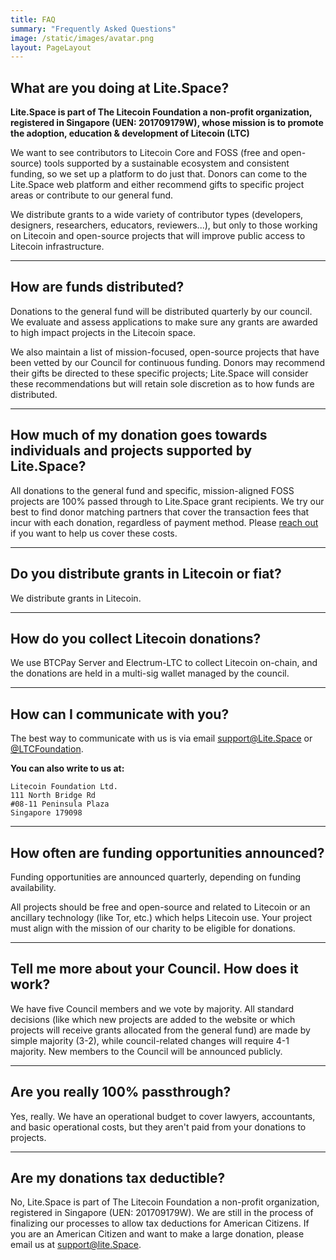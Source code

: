 ```yaml
---
title: FAQ
summary: "Frequently Asked Questions"
image: /static/images/avatar.png
layout: PageLayout
---
```


## What are you doing at Lite.Space?

**Lite.Space is part of The Litecoin Foundation a non-profit organization, 
registered in Singapore (UEN: 201709179W), whose mission is to promote the adoption, 
education & development of Litecoin (LTC)**

We want to see contributors to Litecoin Core and FOSS (free and open-source)
tools supported by a sustainable ecosystem and consistent funding, so we set up
a platform to do just that. Donors can come to the Lite.Space web platform and
either recommend gifts to specific project areas or contribute to our general
fund.

We distribute grants to a wide variety of contributor types (developers,
designers, researchers, educators, reviewers...), but only to those working on
Litecoin and open-source projects that will improve public access to Litecoin
infrastructure.

<hr class="solid"></hr>

## How are funds distributed?

Donations to the general fund will be distributed quarterly by our council. We
evaluate and assess applications to make sure any grants are awarded to high
impact projects in the Litecoin space.

We also maintain a list of mission-focused, open-source projects that have been
vetted by our Council for continuous funding. Donors may recommend their
gifts be directed to these specific projects; Lite.Space will consider these
recommendations but will retain sole discretion as to how funds are distributed.

<hr class="solid"></hr>

## How much of my donation goes towards individuals and projects supported by Lite.Space?

All donations to the general fund and specific, mission-aligned FOSS projects
are 100% passed through to Lite.Space grant recipients. We try our best to find
donor matching partners that cover the transaction fees that incur with each
donation, regardless of payment method. Please [reach out] if you want to help
us cover these costs.

[reach out]: mailto:support@lite.Space

<hr class="solid"></hr>

## Do you distribute grants in Litecoin or fiat?

We distribute grants in Litecoin.



<hr class="solid"></hr>

## How do you collect Litecoin donations?

We use BTCPay Server and Electrum-LTC to collect Litecoin on-chain, and the donations are held in a multi-sig wallet managed by the council.

<hr class="solid"></hr>

## How can I communicate with you?

The best way to communicate with us is via email support@Lite.Space or [@LTCFoundation](https://www.twitter.com/ltcfoundation).

**You can also write to us at:**

    Litecoin Foundation Ltd.  
    111 North Bridge Rd  
    #08-11 Peninsula Plaza  
    Singapore 179098  

<hr class="solid"></hr>

## How often are funding opportunities announced?

Funding opportunities are announced quarterly, depending on funding
availability.

All projects should be free and open-source and related to Litecoin or an
ancillary technology (like Tor, etc.) which helps Litecoin use. Your project must
align with the mission of our charity to be eligible for donations.


<hr class="solid"></hr>

## Tell me more about your Council. How does it work?

We have five Council members and we vote by majority. All standard decisions (like
which new projects are added to the website or which projects will receive
grants allocated from the general fund) are made by simple majority (3-2), while
council-related changes will require 4-1 majority. New members to the Council will
be announced publicly.

<hr class="solid"></hr>

## Are you really 100% passthrough?

Yes, really. We have an operational budget to cover lawyers, accountants, and
basic operational costs, but they aren't paid from your donations to projects.


<hr class="solid"></hr>

## Are my donations tax deductible?

No, Lite.Space is part of The Litecoin Foundation a non-profit organization, 
registered in Singapore (UEN: 201709179W). We are still in the process of 
finalizing our processes to allow tax deductions for American Citizens. If
you are an American Citizen and want to make a large donation, please email us 
at support@lite.Space. 